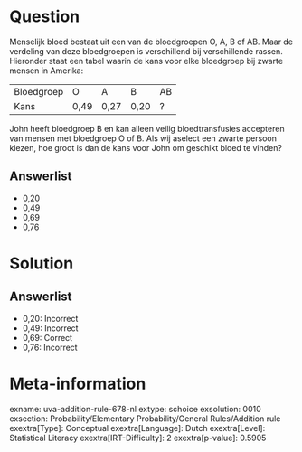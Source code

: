 Question
========

Menselijk bloed bestaat uit een van de bloedgroepen O, A, B of AB. Maar
de verdeling van deze bloedgroepen is verschillend bij verschillende
rassen. Hieronder staat een tabel waarin de kans voor elke bloedgroep
bij zwarte mensen in Amerika:

  ------------ ------ ------ ------ ----
  Bloedgroep   O      A      B      AB
  Kans         0,49   0,27   0,20   ?
  ------------ ------ ------ ------ ----

John heeft bloedgroep B en kan alleen veilig bloedtransfusies accepteren
van mensen met bloedgroep O of B. Als wij aselect een zwarte persoon
kiezen, hoe groot is dan de kans voor John om geschikt bloed te vinden?

Answerlist
----------

* 0,20
* 0,49
* 0,69
* 0,76

Solution
========

Answerlist
----------

* 0,20: Incorrect
* 0,49: Incorrect
* 0,69: Correct
* 0,76: Incorrect

Meta-information
================
exname: uva-addition-rule-678-nl
extype: schoice
exsolution: 0010
exsection: Probability/Elementary Probability/General Rules/Addition rule
exextra[Type]: Conceptual
exextra[Language]: Dutch
exextra[Level]: Statistical Literacy
exextra[IRT-Difficulty]: 2
exextra[p-value]: 0.5905
